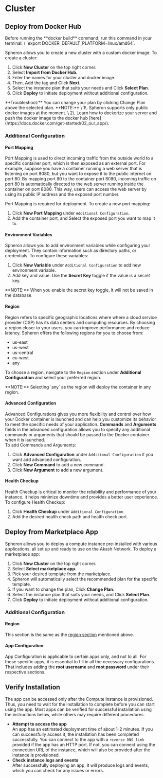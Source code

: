 
# Cluster

## Deploy from Docker Hub

<Callout type="warning">
  Before running the **docker build** command, run this command in your
  terminal: \
  `export DOCKER_DEFAULT_PLATFORM=linux/amd64`.
</Callout>

Spheron allows you to create a new cluster with a custom docker image.
To create a cluster:

1. Click **New Cluster** on the top right corner.
2. Select **Import from Docker Hub**.
3. Enter the names for your cluster and docker image.
4. Then, Add the tag and Click **Next**.
5. Select the instance plan that suits your needs and Click **Select Plan**.
6. Click **Deploy** to initiate deployment without additional configuration.

<Callout>
  **Troubleshoot:** You can change your plan by clicking Change Plan above the
  selected plan.
</Callout>

<Callout type="info">
  **NOTE:** \
  1\. Spheron supports only public docker images at the moment. \
  2\. Learn how to dockerize your server and push the docker image to the docker
  hub [here](https://docs.docker.com/get-started/02_our_app/).
</Callout>

### Additional Configuration

#### Port Mapping

Port Mapping is used to direct incoming traffic from the outside world to a specific container port, which is then exposed as an external port.
For example, suppose you have a container running a web server that is listening on port 8080, but you want to expose it to the public internet on port 80.
By mapping port 80 to the container port 8080, incoming traffic on port 80 is automatically directed to the web server running inside the container on port 8080.
This way, users can access the web server by using its public IP address and the exposed port number.

Port Mapping is required for deployment. To create a new port mapping:

1. Click **New Port Mapping** under `Additional Configuration`.
2. Add the container port, and Select the exposed port you want to map it to.

#### Environment Variables

Spheron allows you to add environment variables while configuring your deployment.
They contain information such as directory paths, or credentials.
To configure these variables:

1. Click **New Variable** under `Additional Configuration` to add new environment variable.
2. Add key and value. Use the **Secret Key** toggle if the value is a secret key.

<Callout type="info">
  **NOTE:** When you enable the secret key toggle, it will not be saved in the
  database.
</Callout>

#### Region

Region refers to specific geographic locations where where a cloud service provider (CSP) has its data centers and computing resources.
By choosing a region closer to your users, you can improve performance and reduce latency.
Spheron offers the following regions for you to choose from:

- us-east
- us-west
- us-central
- eu-west
- any

To choose a region, navigate to the `Region` section under **Additional Configuration** and select your preferred region.

<Callout type="info">
  **NOTE:** Selecting `any` as the region will deploy the container in any
  region.
</Callout>

#### Advanced Configuration

Advanced Configurations gives you more flexibility and control over how your Docker container is launched and can help you customize its behavior to meet the specific needs of your application.
**Commands** and **Arguments** fields in the advanced configuration allows you to specify any additional commands or arguments that should be passed to the Docker container when it is launched. \
To add Commands and Arguments:

1. Click **Advanced Configuration** under `Additional Configuration` if you want add advanced configuration.
2. Click **New Command** to add a new command.
3. Click **New Argument** to add a new argument.

#### Health Checkup

Health Checkup is critical to monitor the reliability and performance of your instance.
It helps minimize downtime and provides a better user experience.
To configure Health Checkup:

1. Click **Health Checkup** under `Additional Configuration`.
2. Add the desired health check path and health check port.

## Deploy from Marketplace App

Spheron allows you to deploy a compute instance pre-installed with various applications, all set up and ready to use on the Akash Network.
To deploy a marketplace app:

1. Click **New Cluster** on the top right corner.
2. Select **Select marketplace app**.
3. Pick your desired template from the marketplace.
4. Spheron will automatically select the recommended plan for the specific template.
5. If you want to change the plan, Click **Change Plan**.
6. Select the instance plan that suits your needs, and Click **Select Plan**.
7. Click **Deploy** to initiate deployment without additional configuration.

### Additional Configuration

#### Region

This section is the same as the [region section](/compute/cluster/#region) mentioned above.

#### App Configuration

App Configuration is applicable to certain apps only, and not to all.
For these specific apps, it is essential to fill in all the necessary configurations.
That includes adding the **root username** and **root password** under their respective sections.

## Verify Installation

The app can be accessed only after the Compute Instance is provisioned.
Thus, you need to wait for the installation to complete before you can start using the app.
Most apps can be verified for successful installation using the instructions below, while others may require different procedures.

- **Attempt to access the app** \
  An app has an estimated deployment time of about 1-2 minutes.
  If you can successfully access it, the installation has been completed successfully.
  You can connect to the app with a `reverse DNS link` provided if the app has an HTTP port.
  If not, you can connect using the connection URL of the instance, which will also be provided after the instance is provisioned.
- **Check instance logs and events** \
  After successfully deploying an app, it will produce logs and events, which you can check for any issues or errors.

<Navigation name="Cluster" />
